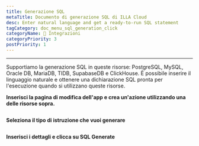 ```yaml
---
title: Generazione SQL
metaTitle: Documento di generazione SQL di ILLA Cloud
desc: Enter natural language and get a ready-to-run SQL statement
tagCategory: doc_menu_sql_generation_click
categoryName: 🔨 Integrazioni
categoryPriority: 3
postPriority: 1
---
```


* * *

<Heading hidden>SQL Generation</Heading>

Supportiamo la generazione SQL in queste risorse: PostgreSQL, MySQL, Oracle DB, MariaDB, TIDB, SupabaseDB e ClickHouse. È possibile inserire il linguaggio naturale e ottenere una dichiarazione SQL pronta per l'esecuzione quando si utilizzano queste risorse. 

**Inserisci la pagina di modifica dell'app e crea un'azione utilizzando una delle risorse sopra.** 

<img src='https://cdn.illacloud.com/official-website/img/docs/assemble/sql_generate.png' alt="" />

**Seleziona il tipo di istruzione che vuoi generare**

<img src='https://cdn.illacloud.com/official-website/img/docs/assemble/sql_generate(1).gif' alt="" />

**Inserisci i dettagli e clicca su SQL Generate**

<img src='https://cdn.illacloud.com/official-website/img/docs/assemble/sql_generate(2).png' alt="" />
